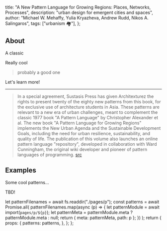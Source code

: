 
  title:
    "A New Pattern Language for Growing Regions: Places, Networks, Processes",
  description: "urban design for emergent cities and spaces",
  author:
    "Michael W. Mehaffy, Yulia Kryazheva, Andrew Rudd, Nikos A. Salingaros",
  tags: ["urbanism 🏘️"],
};

<PLHead title={meta.title} description={meta.description} />

<PLNav patterns={props.patterns} currentTitle={meta.title} />

<PLMeta
  title={meta.title}
  description={meta.description}
  author={meta.author}
  tags={meta.tags}
/>

## About

A classic

Really cool

> probably a good one

Let's learn more!

---

> In a special agreement, Sustasis Press has given Architexturez the rights to present twenty of the eighty new patterns from this book, for the exclusive use of architecture students in Asia. These patterns are relevant to a new era of urban challenges, meant to complement the classic 1977 book "A Pattern Language" by Christopher Alexander et al. The new book "A Pattern Language for Growing Regions" implements the New Urban Agenda and the Sustainable Development Goals, including the need for urban resilience, sustainability, and quality of life. The publication of this volume also launches an online pattern language "repository", developed in collaboration with Ward Cunningham, the original wiki developer and pioneer of pattern languages of programming. [src](https://patterns.architexturez.net/doc/az-cf-193137)

## Examples

Some cool patterns…

TBD!

<PLLinks>
  <PLLink
    title="A New Pattern Language for Growing Regions (Architexturez)"
    url="https://patterns.architexturez.net/doc/az-cf-193137"
  />
  <PLLink
    title="Amazon book page"
    url="https://www.amazon.com/New-Pattern-Language-Growing-Regions/dp/0578633647"
  />
  <PLLink title="PDF preview" url="http://www.sustasis.net/ANPLFGR.pdf" />
  <PLLink
    title="NPL wiki"
    url="http://npl.wiki/view/welcome-visitors/view/growing-regions"
  />
</PLLinks>

  let patternFilenames = await fs.readdir("./pages/p");
  const patterns = await Promise.all(
    patternFilenames.map(async (p) => {
      let patternModule = await import(`pages/p/${p}`);
      let patternMeta = patternModule.meta ? patternModule.meta : null;
      return { meta: patternMeta, path: p };
    })
  );
  return {
    props: {
      patterns: patterns,
    },
  };
};

